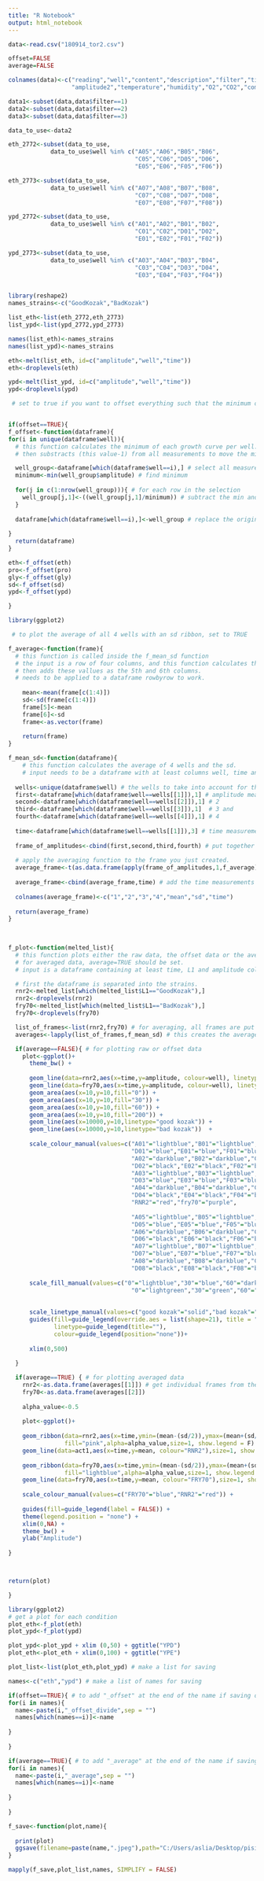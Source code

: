 ---
title: "R Notebook"
output: html_notebook
---

```{r}

data<-read.csv("180914_tor2.csv")

offset=FALSE
average=FALSE


```

```{r}
colnames(data)<-c("reading","well","content","description","filter","time","amplitude","phase",
                  "amplitude2","temperature","humidity","O2","CO2","comments")

data1<-subset(data,data$filter==1)
data2<-subset(data,data$filter==2)
data3<-subset(data,data$filter==3)

data_to_use<-data2

eth_2772<-subset(data_to_use,
            data_to_use$well %in% c("A05","A06","B05","B06",
                                    "C05","C06","D05","D06",
                                    "E05","E06","F05","F06"))

eth_2773<-subset(data_to_use,
            data_to_use$well %in% c("A07","A08","B07","B08",
                                    "C07","C08","D07","D08",
                                    "E07","E08","F07","F08"))

ypd_2772<-subset(data_to_use,
            data_to_use$well %in% c("A01","A02","B01","B02",
                                    "C01","C02","D01","D02",
                                    "E01","E02","F01","F02"))

ypd_2773<-subset(data_to_use,
            data_to_use$well %in% c("A03","A04","B03","B04",
                                    "C03","C04","D03","D04",
                                    "E03","E04","F03","F04"))



```

```{r}
library(reshape2)
names_strains<-c("GoodKozak","BadKozak")

list_eth<-list(eth_2772,eth_2773)
list_ypd<-list(ypd_2772,ypd_2773)

names(list_eth)<-names_strains
names(list_ypd)<-names_strains

eth<-melt(list_eth, id=c("amplitude","well","time"))
eth<-droplevels(eth)

ypd<-melt(list_ypd, id=c("amplitude","well","time"))
ypd<-droplevels(ypd)
```

```{r}
 # set to true if you want to offset everything such that the minimum of all the curves will be 1.  


if(offset==TRUE){
f_offset<-function(dataframe){
for(i in unique(dataframe$well)){ 
  # this function calculates the minimum of each growth curve per well.
  # then substracts (this value-1) from all measurements to move the min of the curve to 1.

  well_group<-dataframe[which(dataframe$well==i),] # select all measurements of a given well
  minimum<-min(well_group$amplitude) # find minimum
 
  for(j in c(1:nrow(well_group))){ # for each row in the selection
    well_group[j,1]<-((well_group[j,1]/minimum)) # subtract the min and add 1.
  }
  
  dataframe[which(dataframe$well==i),]<-well_group # replace the original dataframe with these new values.
  
}
  return(dataframe)
}

eth<-f_offset(eth)
pro<-f_offset(pro)
gly<-f_offset(gly)
sd<-f_offset(sd)
ypd<-f_offset(ypd)

}
```


```{r}
library(ggplot2)

 # to plot the average of all 4 wells with an sd ribbon, set to TRUE

f_average<-function(frame){ 
  # this function is called inside the f_mean_sd function
  # the input is a row of four columns, and this function calculates the mean and sd
  # then adds these vallues as the 5th and 6th columns. 
  # needs to be applied to a dataframe rowbyrow to work. 
  
    mean<-mean(frame[c(1:4)])
    sd<-sd(frame[c(1:4)])
    frame[5]<-mean
    frame[6]<-sd
    frame<-as.vector(frame)
    
    return(frame)
}

f_mean_sd<-function(dataframe){
    # this function calculates the average of 4 wells and the sd. 
    # input needs to be a dataframe with at least columns well, time and amplitude.
  
  wells<-unique(dataframe$well) # the wells to take into account for the calculation
  first<-dataframe[which(dataframe$well==wells[[1]]),1] # amplitude measurements of well 1
  second<-dataframe[which(dataframe$well==wells[[2]]),1] # 2 
  third<-dataframe[which(dataframe$well==wells[[3]]),1]  # 3 and
  fourth<-dataframe[which(dataframe$well==wells[[4]]),1] # 4
  
  time<-dataframe[which(dataframe$well==wells[[1]]),3] # time measurements of well 1, for plotting purposes. Otherwise I have no x axis to plot against. 
  
  frame_of_amplitudes<-cbind(first,second,third,fourth) # put together the four measurements per timepoint.
  
  # apply the averaging function to the frame you just created. 
  average_frame<-t(as.data.frame(apply(frame_of_amplitudes,1,f_average))) 
    
  average_frame<-cbind(average_frame,time) # add the time measurements to the frame
  
  colnames(average_frame)<-c("1","2","3","4","mean","sd","time")
  
  return(average_frame)
}
  
  

f_plot<-function(melted_list){
  # this function plots either the raw data, the offset data or the averaged data based on the input. 
  # for averaged data, average=TRUE should be set. 
  # input is a dataframe containing at least time, L1 and amplitude columns

  # first the dataframe is separated into the strains.  
  rnr2<-melted_list[which(melted_list$L1=="GoodKozak"),]
  rnr2<-droplevels(rnr2)
  fry70<-melted_list[which(melted_list$L1=="BadKozak"),]
  fry70<-droplevels(fry70)

  list_of_frames<-list(rnr2,fry70) # for averaging, all frames are put into a list
  averages<-lapply(list_of_frames,f_mean_sd) # this creates the averaged data

  if(average==FALSE){ # for plotting raw or offset data
    plot<-ggplot()+
      theme_bw() +
  
      geom_line(data=rnr2,aes(x=time,y=amplitude, colour=well), linetype=1,size=1, show.legend = FALSE) +
      geom_line(data=fry70,aes(x=time,y=amplitude, colour=well), linetype=2,size=1, show.legend = FALSE) +
      geom_area(aes(x=10,y=10,fill="0")) +
      geom_area(aes(x=10,y=10,fill="30")) +
      geom_area(aes(x=10,y=10,fill="60")) +
      geom_area(aes(x=10,y=10,fill="200")) +
      geom_line(aes(x=10000,y=10,linetype="good kozak")) +
      geom_line(aes(x=10000,y=10,linetype="bad kozak"))  +
      
      scale_colour_manual(values=c("A01"="lightblue","B01"="lightblue","C01"="lightblue",
                                   "D01"="blue","E01"="blue","F01"="blue",
                                   "A02"="darkblue","B02"="darkblue","C02"="darkblue",
                                   "D02"="black","E02"="black","F02"="black",
                                   "A03"="lightblue","B03"="lightblue","C03"="lightblue",
                                   "D03"="blue","E03"="blue","F03"="blue",
                                   "A04"="darkblue","B04"="darkblue","C04"="darkblue",
                                   "D04"="black","E04"="black","F04"="black",
                                   "RNR2"="red","fry70"="purple",
                                   
                                   "A05"="lightblue","B05"="lightblue","C05"="lightblue",
                                   "D05"="blue","E05"="blue","F05"="blue",
                                   "A06"="darkblue","B06"="darkblue","C06"="darkblue",
                                   "D06"="black","E06"="black","F06"="black",
                                   "A07"="lightblue","B07"="lightblue","C07"="lightblue",
                                   "D07"="blue","E07"="blue","F07"="blue",
                                   "A08"="darkblue","B08"="darkblue","C08"="darkblue",
                                   "D08"="black","E08"="black","F08"="black")) +
      
      scale_fill_manual(values=c("0"="lightblue","30"="blue","60"="darkblue","200"="black",
                                   "0"="lightgreen","30"="green","60"="darkgreen","200"="brown")) +
      
      
      scale_linetype_manual(values=c("good kozak"="solid","bad kozak"="longdash")) +
      guides(fill=guide_legend(override.aes = list(shape=21), title = "aTc[ng/mL]"), 
             linetype=guide_legend(title=""), 
             colour=guide_legend(position="none"))+
        
      xlim(0,500) 
  
  }

  if(average==TRUE) { # for plotting averaged data
    rnr2<-as.data.frame(averages[[1]]) # get individual frames from the list averages
    fry70<-as.data.frame(averages[[2]])
    
    alpha_value<-0.5
  
    plot<-ggplot()+
  
    geom_ribbon(data=rnr2,aes(x=time,ymin=(mean-(sd/2)),ymax=(mean+(sd/2))),
                fill="pink",alpha=alpha_value,size=1, show.legend = F) +
    geom_line(data=act1,aes(x=time,y=mean, colour="RNR2"),size=1, show.legend = T) +  
  
    geom_ribbon(data=fry70,aes(x=time,ymin=(mean-(sd/2)),ymax=(mean+(sd/2))),
                fill="lightblue",alpha=alpha_value,size=1, show.legend = F) +
    geom_line(data=fry70,aes(x=time,y=mean, colour="FRY70"),size=1, show.legend = T) +
    
    scale_colour_manual(values=c("FRY70"="blue","RNR2"="red")) +
      
    guides(fill=guide_legend(label = FALSE)) +
    theme(legend.position = "none") +
    xlim(0,NA) +
    theme_bw() +
    ylab("Amplitude")
  
}



return(plot)

}

library(ggplot2)
# get a plot for each condition
plot_eth<-f_plot(eth)
plot_ypd<-f_plot(ypd)

plot_ypd<-plot_ypd + xlim (0,50) + ggtitle("YPD")
plot_eth<-plot_eth + xlim(0,100) + ggtitle("YPE")

plot_list<-list(plot_eth,plot_ypd) # make a list for saving

names<-c("eth","ypd") # make a list of names for saving

if(offset==TRUE){ # to add "_offset" at the end of the name if saving offset data
for(i in names){
  name<-paste(i,"_offset_divide",sep = "")
  names[which(names==i)]<-name
  
}
  
}

if(average==TRUE){ # to add "_average" at the end of the name if saving averaged data
for(i in names){
  name<-paste(i,"_average",sep = "")
  names[which(names==i)]<-name
  
}
  
}

f_save<-function(plot,name){
  
  print(plot)
  ggsave(filename=paste(name,".jpeg"),path="C:/Users/aslia/Desktop/pisi/ETH/master project/labbook/plots/sep18/180914_tor2_biolector")
}

mapply(f_save,plot_list,names, SIMPLIFY = FALSE)

```


```{r}

```

